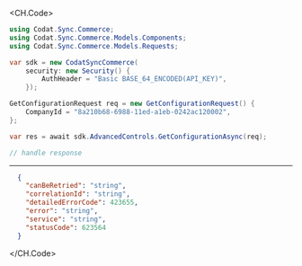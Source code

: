 
<CH.Code>
```csharp GetConfiguration.cs
using Codat.Sync.Commerce;
using Codat.Sync.Commerce.Models.Components;
using Codat.Sync.Commerce.Models.Requests;

var sdk = new CodatSyncCommerce(
    security: new Security() {
        AuthHeader = "Basic BASE_64_ENCODED(API_KEY)",
    });

GetConfigurationRequest req = new GetConfigurationRequest() {
    CompanyId = "8a210b68-6988-11ed-a1eb-0242ac120002",
};

var res = await sdk.AdvancedControls.GetConfigurationAsync(req);

// handle response
```
---

```json Example Response
  {
    "canBeRetried": "string",
    "correlationId": "string",
    "detailedErrorCode": 423655,
    "error": "string",
    "service": "string",
    "statusCode": 623564
  }
```
</CH.Code>
